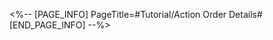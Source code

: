 <%-- [PAGE_INFO]
PageTitle=#Tutorial/Action Order Details#
[END_PAGE_INFO] --%>
{{Tutorial
|sort      = 110105
|title     = Action Order Details
|subtitle  = 
|type      = Battle
|about     = 
|image1    = Tutorial Action Order Details 1.png{{subst:void|<!--$UPLOAD:<<SpriteOutput/TutorialPic/TutorialPage_110105.png>-<Tutorial Action Order Details 1.png>-<Tutorial Files>>-->}}
|text1     = ({{tt|Tap|on mobile}}/{{tt|Press|on controller}}/{{tt|Click|on keyboard}}) the target on the Action Order to review their details.
}}